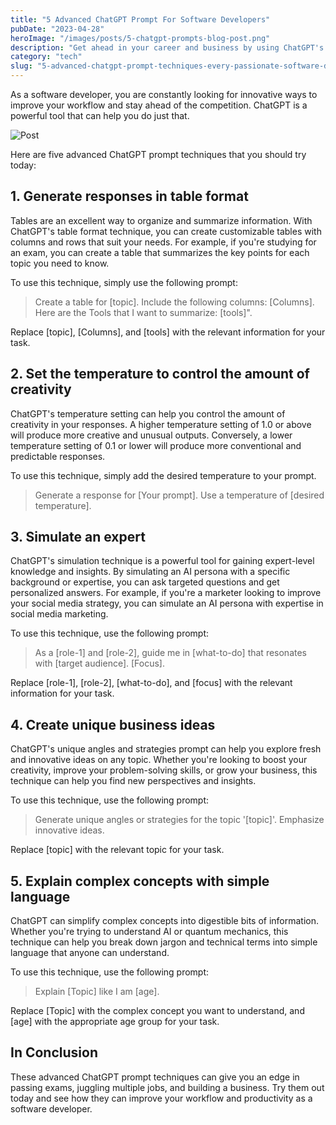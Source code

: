 ```yaml
---
title: "5 Advanced ChatGPT Prompt For Software Developers"
pubDate: "2023-04-28"
heroImage: "/images/posts/5-chatgpt-prompts-blog-post.png"
description: "Get ahead in your career and business by using ChatGPT's advanced prompt techniques, including generating tables, controlling creativity with temperature settings, simulating an expert, creating unique business ideas, and explaining complex concepts in simple language."
category: "tech"
slug: "5-advanced-chatgpt-prompt-techniques-every-passionate-software-developer-should-know"
---
```


As a software developer, you are constantly looking for innovative ways to improve your workflow and stay ahead of the competition. ChatGPT is a powerful tool that can help you do just that.

![Post](/images/posts/5-chatgpt-prompts-blog-post.png)

Here are five advanced ChatGPT prompt techniques that you should try today:

1\. Generate responses in table format
-------------------------------------

Tables are an excellent way to organize and summarize information. With ChatGPT's table format technique, you can create customizable tables with columns and rows that suit your needs. For example, if you're studying for an exam, you can create a table that summarizes the key points for each topic you need to know.

To use this technique, simply use the following prompt: 

>Create a table for [topic]. Include the following columns: [Columns]. Here are the Tools that I want to summarize: [tools]". 

Replace [topic], [Columns], and [tools] with the relevant information for your task.


2\. Set the temperature to control the amount of creativity
-----------------------------------------------------------

ChatGPT's temperature setting can help you control the amount of creativity in your responses. A higher temperature setting of 1.0 or above will produce more creative and unusual outputs. Conversely, a lower temperature setting of 0.1 or lower will produce more conventional and predictable responses.

To use this technique, simply add the desired temperature to your prompt.

>Generate a response for [Your prompt]. Use a temperature of [desired temperature].

3\. Simulate an expert
-----------------------

ChatGPT's simulation technique is a powerful tool for gaining expert-level knowledge and insights. By simulating an AI persona with a specific background or expertise, you can ask targeted questions and get personalized answers. For example, if you're a marketer looking to improve your social media strategy, you can simulate an AI persona with expertise in social media marketing.

To use this technique, use the following prompt: 

>As a [role-1] and [role-2], guide me in [what-to-do] that resonates with [target audience]. [Focus].

Replace [role-1], [role-2], [what-to-do], and [focus] with the relevant information for your task.

4\. Create unique business ideas
--------------------------------

ChatGPT's unique angles and strategies prompt can help you explore fresh and innovative ideas on any topic. Whether you're looking to boost your creativity, improve your problem-solving skills, or grow your business, this technique can help you find new perspectives and insights.

To use this technique, use the following prompt: 

>Generate unique angles or strategies for the topic '[topic]'. Emphasize innovative ideas.

Replace [topic] with the relevant topic for your task.

5\. Explain complex concepts with simple language
-------------------------------------------------

ChatGPT can simplify complex concepts into digestible bits of information. Whether you're trying to understand AI or quantum mechanics, this technique can help you break down jargon and technical terms into simple language that anyone can understand.

To use this technique, use the following prompt: 

>Explain [Topic] like I am [age].

Replace [Topic] with the complex concept you want to understand, and [age] with the appropriate age group for your task.

In Conclusion
-------------
These advanced ChatGPT prompt techniques can give you an edge in passing exams, juggling multiple jobs, and building a business. Try them out today and see how they can improve your workflow and productivity as a software developer.